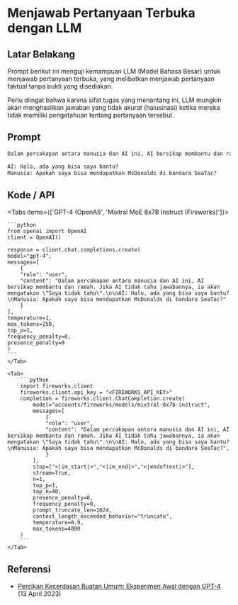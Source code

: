 
# Menjawab Pertanyaan Terbuka dengan LLM


## Latar Belakang
Prompt berikut ini menguji kemampuan LLM (Model Bahasa Besar) untuk menjawab pertanyaan terbuka, yang melibatkan menjawab pertanyaan faktual tanpa bukti yang disediakan.

<Callout type="warning" emoji="⚠️">
    Perlu diingat bahwa karena sifat tugas yang menantang ini, LLM mungkin akan menghasilkan jawaban yang tidak akurat (halusinasi) ketika mereka tidak memiliki pengetahuan tentang pertanyaan tersebut.
</Callout>

## Prompt
```markdown
Dalam percakapan antara manusia dan AI ini, AI bersikap membantu dan ramah. Jika AI tidak tahu jawabannya, ia akan mengatakan "Saya tidak tahu".

AI: Halo, ada yang bisa saya bantu?
Manusia: Apakah saya bisa mendapatkan McDonalds di bandara SeaTac?
```

## Kode / API

<Tabs items={['GPT-4 (OpenAI)', 'Mixtral MoE 8x7B Instruct (Fireworks)']}>
    <Tab>
  
    ```python
    from openai import OpenAI
    client = OpenAI()

    response = client.chat.completions.create(
    model="gpt-4",
    messages=[
        {
        "role": "user",
        "content": "Dalam percakapan antara manusia dan AI ini, AI bersikap membantu dan ramah. Jika AI tidak tahu jawabannya, ia akan mengatakan \"Saya tidak tahu\".\n\nAI: Halo, ada yang bisa saya bantu?\nManusia: Apakah saya bisa mendapatkan McDonalds di bandara SeaTac?"
        }
    ],
    temperature=1,
    max_tokens=250,
    top_p=1,
    frequency_penalty=0,
    presence_penalty=0
    )
    ```
    </Tab>

    <Tab>
        ```python
        import fireworks.client
        fireworks.client.api_key = "<FIREWORKS_API_KEY>"
        completion = fireworks.client.ChatCompletion.create(
            model="accounts/fireworks/models/mixtral-8x7b-instruct",
            messages=[
                {
                "role": "user",
                "content": "Dalam percakapan antara manusia dan AI ini, AI bersikap membantu dan ramah. Jika AI tidak tahu jawabannya, ia akan mengatakan \"Saya tidak tahu\".\n\nAI: Halo, ada yang bisa saya bantu?\nManusia: Apakah saya bisa mendapatkan McDonalds di bandara SeaTac?",
                }
            ],
            stop=["<|im_start|>","<|im_end|>","<|endoftext|>"],
            stream=True,
            n=1,
            top_p=1,
            top_k=40,
            presence_penalty=0,
            frequency_penalty=0,
            prompt_truncate_len=1024,
            context_length_exceeded_behavior="truncate",
            temperature=0.9,
            max_tokens=4000
        )
        ```
    </Tab>


</Tabs>

## Referensi
- [Percikan Kecerdasan Buatan Umum: Eksperimen Awal dengan GPT-4](https://arxiv.org/abs/2303.12712) (13 April 2023)

